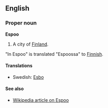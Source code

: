 ==English==
===Proper noun===
'''Espoo'''

#A city of [[Finland]].

"In Espoo" is translated "Espoossa" to [[Finnish]].

====Translations====

*Swedish: [[Esbo]]

====See also====

*[[w:Espoo|Wikipedia article on Espoo]]